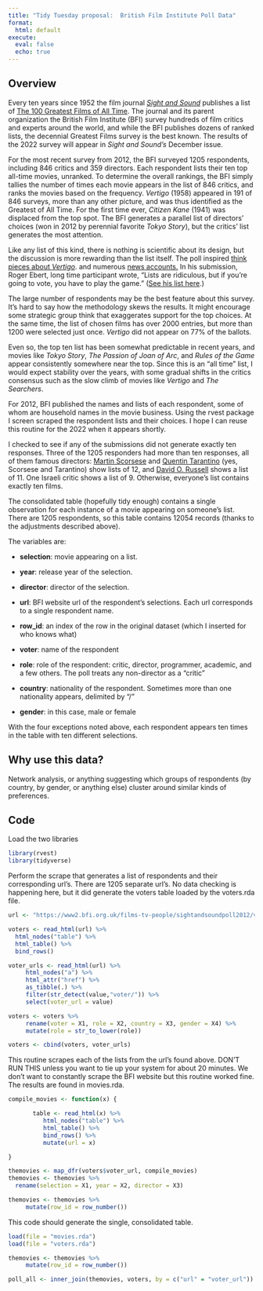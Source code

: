 ```yaml
---
title: "Tidy Tuesday proposal:  British Film Institute Poll Data"
format: 
  html: default
execute:
  eval: false
  echo: true
---
```


## Overview

Every ten years since 1952 the film journal [*Sight and Sound*](https://www.bfi.org.uk/sight-and-sound) publishes a list of [The 100 Greatest Films of All Time](https://www.bfi.org.uk/sight-and-sound/greatest-films-all-time). The journal and its parent organization the British Film Institute (BFI) survey hundreds of film critics and experts around the world, and while the BFI publishes dozens of ranked lists, the decennial Greatest Films survey is the best known. The results of the 2022 survey will appear in *Sight and Sound's* December issue.

For the most recent survey from 2012, the BFI surveyed 1205 respondents, including 846 critics and 359 directors. Each respondent lists their ten top all-time movies, unranked. To determine the overall rankings, the BFI simply tallies the number of times each movie appears in the list of 846 critics, and ranks the movies based on the frequency. *Vertigo* (1958) appeared in 191 of 846 surveys, more than any other picture, and was thus identified as the Greatest of All Time. For the first time ever, *Citizen Kane* (1941) was displaced from the top spot. The BFI generates a parallel list of directors' choices (won in 2012 by perennial favorite *Tokyo Story*), but the critics' list generates the most attention.

Like any list of this kind, there is nothing is scientific about its design, but the discussion is more rewarding than the list itself. The poll inspired [think pieces about *Vertigo*](https://www.bfi.org.uk/sight-and-sound/polls/greatest-films-all-time/vertigo-hitchcock-new-number-one "Vertigo rises: is Hitchcock’s dark masterpiece the greatest film of all time?"). and numerous [news accounts.](https://www.bbc.com/news/entertainment-arts-19078948 "Vertigo is named 'greatest film of all time") In his submission, Roger Ebert, long time participant wrote, "Lists are ridiculous, but if you're going to vote, you have to play the game." ([See his list here](https://www2.bfi.org.uk/films-tv-people/sightandsoundpoll2012/voter/142 "Roger Ebert list").)

The large number of respondents may be the best feature about this survey. It's hard to say how the methodology skews the results. It might encourage some strategic group think that exaggerates support for the top choices. At the same time, the list of chosen films has over 2000 entries, but more than 1200 were selected just once. *Vertigo* did not appear on 77% of the ballots.

Even so, the top ten list has been somewhat predictable in recent years, and movies like *Tokyo Story*, *The Passion of Joan of Arc*, and *Rules of the Game* appear consistently somewhere near the top. Since this is an "all time" list, I would expect stability over the years, with some gradual shifts in the critics consensus such as the slow climb of movies like *Vertigo* and *The Searchers*.

For 2012, BFI published the names and lists of each respondent, some of whom are household names in the movie business. Using the rvest package I screen scraped the respondent lists and their choices. I hope I can reuse this routine for the 2022 when it appears shortly.

I checked to see if any of the submissions did not generate exactly ten responses. Three of the 1205 responders had more than ten responses, all of them famous directors: [Martin Scorsese](https://www2.bfi.org.uk/films-tv-people/sightandsoundpoll2012/voter/1058) and [Quentin Tarantino](https://www2.bfi.org.uk/films-tv-people/sightandsoundpoll2012/voter/1134) (yes, Scorsese and Tarantino) show lists of 12, and [David O. Russell](https://www2.bfi.org.uk/films-tv-people/sightandsoundpoll2012/voter/928) shows a list of 11. One Israeli critic shows a list of 9. Otherwise, everyone's list contains exactly ten films.

The consolidated table (hopefully tidy enough) contains a single observation for each instance of a movie appearing on someone's list. There are 1205 respondents, so this table contains 12054 records (thanks to the adjustments described above).

The variables are:

-   **selection**: movie appearing on a list.

-   **year**: release year of the selection.

-   **director**: director of the selection.

-   **url**: BFI website url of the respondent's selections. Each url corresponds to a single respondent name.

-   **row_id**: an index of the row in the original dataset (which I inserted for who knows what)

-   **voter**: name of the respondent

-   **role**: role of the respondent: critic, director, programmer, academic, and a few others. The poll treats any non-director as a "critic"

-   **country**: nationality of the respondent. Sometimes more than one nationality appears, delimited by "/"

-   **gender**: in this case, male or female

With the four exceptions noted above, each respondent appears ten times in the table with ten different selections.

## Why use this data?

Network analysis, or anything suggesting which groups of respondents (by country, by gender, or anything else) cluster around similar kinds of preferences.

##  Code

Load the two libraries

```r

library(rvest)
library(tidyverse)
```

Perform the scrape that generates a list of respondents and their corresponding url's. There are 1205 separate url's. No data checking is happening here, but it did generate the voters table loaded by the voters.rda file.

```r

url <- "https://www2.bfi.org.uk/films-tv-people/sightandsoundpoll2012/voters"

voters <- read_html(url) %>% 
  html_nodes("table") %>% 
  html_table() %>% 
  bind_rows()

voter_urls <- read_html(url) %>% 
     html_nodes("a") %>% 
     html_attr("href") %>% 
     as_tibble(.) %>% 
     filter(str_detect(value,"voter/")) %>% 
     select(voter_url = value)

voters <- voters %>% 
     rename(voter = X1, role = X2, country = X3, gender = X4) %>% 
     mutate(role = str_to_lower(role))

voters <- cbind(voters, voter_urls)
```

This routine scrapes each of the lists from the url's found above. DON'T RUN THIS unless you want to tie up your system for about 20 minutes. We don't want to constantly scrape the BFI website but this routine worked fine. The results are found in movies.rda.

```r

compile_movies <- function(x) {

       table <- read_html(x) %>% 
          html_nodes("table") %>% 
          html_table() %>% 
          bind_rows() %>% 
          mutate(url = x)

}

themovies <- map_dfr(voters$voter_url, compile_movies)
themovies <- themovies %>% 
  rename(selection = X1, year = X2, director = X3)

themovies <- themovies %>% 
     mutate(row_id = row_number())
```

This code should generate the single, consolidated table.

```r

load(file = "movies.rda")
load(file = "voters.rda")

themovies <- themovies %>% 
     mutate(row_id = row_number())

poll_all <- inner_join(themovies, voters, by = c("url" = "voter_url"))




```
